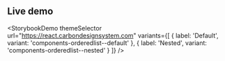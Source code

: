 ## Live demo

<StorybookDemo
  themeSelector
  url="https://react.carbondesignsystem.com"
  variants={[
    {
      label: 'Default',
      variant: 'components-orderedlist--default'
    },
    {
      label: 'Nested',
      variant: 'components-orderedlist--nested'
    }
  ]}
/>